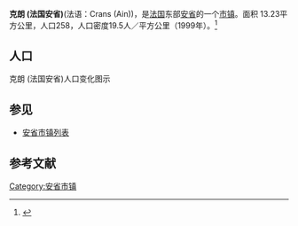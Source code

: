 {{Infobox French commune
|name                    = 克朗 (法国安省)
|native name             = Crans (Ain)
|image flag              = 
|image flag size         = 
|flag legend             = 
|image coat of arms      = 
|image coat of arms size = 
|coat of arms legend     = 
|city motto              = 
|image                   = 
|caption                 = 
|map                     = 
|adjustable map          = 
|time zone               = 
|longitude              = 
|latitude               =  
|arrondissement         =  
|canton                 =  
|subdivisions entry      = 
|subdivisions            = 
|intercommunality        = 
|mayor                   = 
|term                    = 
|elevation m             = 
|area km2                = 13.23
|population             = 258
|population date         = 1999
|INSEE                  = 01129
|postal code             = 01320
|website                 = 
}}
{{French Commune Map|01129}}
'''克朗 (法国安省)'''(法语：Crans (Ain))，是[[法国|法国]]东部[[安省_(法國)|安省]]的一个[[市镇_(法国)|市镇]]。面积 13.23平方公里，人口258，人口密度19.5人／平方公里（1999年）。<ref name="Statmallen Areal i Frankrikes kommuner">{{cite web|url=http://www.insee.fr/fr/ppp/bases-de-donnees/recensement/populations-legales/france-departements.asp?annee=2009#departements|title=Insee, Populations légales 2009 pour les départements et les collectivités d'outre-mer France métropolitaine et DOM|accessdate=2012-01-30|archive-date=2012-01-08|archive-url=https://web.archive.org/web/20120108000120/http://www.insee.fr/fr/ppp/bases-de-donnees/recensement/populations-legales/france-departements.asp?annee=2009#departements|dead-url=no}}</ref>

== 人口 ==
克朗 (法国安省)人口变化图示
{{French Commune Population|01129}}

== 参见 ==
*[[安省市镇列表|安省市镇列表]]

== 参考文献 ==
{{reflist}}

{{安省市鎮}}

[[Category:安省市镇|Category:安省市镇]]